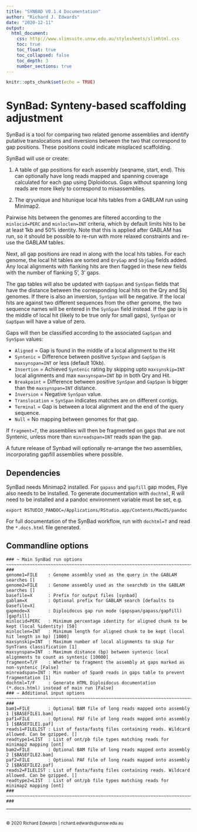 ```yaml
---
title: "SYNBAD V0.1.4 Documentation"
author: "Richard J. Edwards"
date: "2020-12-11"
output:
  html_document:
    css: http://www.slimsuite.unsw.edu.au/stylesheets/slimhtml.css
    toc: true
    toc_float: true
    toc_collapsed: false
    toc_depth: 3
    number_sections: true
---
```



```r
knitr::opts_chunk$set(echo = TRUE)
```


<a name="Top" />


# SynBad:  Synteny-based scaffolding adjustment

SynBad is a tool for comparing two related genome assemblies and identify putative translocations and inversions
between the two that correspond to gap positions. These positions could indicate misplaced scaffolding.

SynBad will use or create:

1. A table of gap positions for each assembly (seqname, start, end). This can optionally have long reads mapped and
spanning coverage calculated for each gap using Diploidocus. Gaps without spanning long reads are more likely to
correspond to misassemblies.

2. The qryunique and hitunique local hits tables from a GABLAM run using Minimap2.

Pairwise hits between the genomes are filtered according to the `minlocid=PERC` and `minloclen=INT` criteria, which
by default limits hits to be at least 1kb and 50% identity. Note that this is applied after GABLAM has run, so it
should be possible to re-run with more relaxed constraints and re-use the GABLAM tables.

Next, all gap positions are read in along with the local hits tables. For each genome, the local hit tables are
sorted and `QryGap` and `SbjGap` fields added. Any local alignments with flanking hits are then flagged in these
new fields with the number of flanking 5', 3' gaps.

The gap tables will also be updated with `GapSpan` and `SynSpan` fields that have the distance between the
corresponding local hits on the Qry and Sbj genomes. If there is also an inversion, `SynSpan` will be negative.
If the local hits are against two different sequences from the other genome, the two sequence names will be
entered in the `SynSpan` field instead. If the gap is in the middle of local hit (likely to be true only for
small gaps), `SynSpan` or `GapSpan` will have a value of zero.

Gaps will then be classified according to the associated `GapSpan` and `SynSpan` values:

* `Aligned` = Gap is found in the middle of a local alignment to the Hit
* `Syntenic` = Difference between positive `SynSpan` and `GapSpan` is `maxsynspan=INT` or less (default 10kb).
* `Insertion` = Achieved `Syntenic` rating by skipping upto `maxsynskip=INT` local alignments and max `maxsynspan=INT` bp in both Qry and Hit.
* `Breakpoint` = Difference between positive `SynSpan` and `GapSpan` is bigger than the `maxsynspan=INT` distance.
* `Inversion` = Negative `SynSpan` value.
* `Translocation` = `SynSpan` indicates matches are on different contigs.
* `Terminal` = Gap is between a local alignment and the end of the query sequence.
* `Null` = No mapping between genomes for that gap.

If `fragment=T`, the assemblies will then be fragmented on gaps that are not Syntenic, unless more than
`minreadspan=INT` reads span the gap.

A future release of Synbad will optionally re-arrange the two assemblies, incorporating gapfill assemblies
where possible.

## Dependencies

SynBad needs Minimap2 installed. For `gapass` and `gapfill` gap modes, Flye also needs to be installed. To generate
documentation with `dochtml`, R will need to be installed and a pandoc environment variable must be set, e.g.

    export RSTUDIO_PANDOC=/Applications/RStudio.app/Contents/MacOS/pandoc

For full documentation of the SynBad workflow, run with `dochtml=T` and read the `*.docs.html` file generated.


## Commandline options

```
### ~ Main SynBad run options ~~~~~~~~~~~~~~~~~~~~~~~~~~~~~~~~~~~~~~~~~~~~~~~~~~~~~~~~~~~~~~~~~~~~~~~~~~~~~~~~~~~ ###
genome1=FILE    : Genome assembly used as the query in the GABLAM searches []
genome2=FILE    : Genome assembly used as the searchdb in the GABLAM searches []
basefile=X      : Prefix for output files [synbad]
gablam=X        : Optional prefix for GABLAM search [defaults to basefile=X]
gapmode=X       : Diploidocus gap run mode (gapspan/gapass/gapfill) [gapfill]
minlocid=PERC   : Minimum percentage identity for aligned chunk to be kept (local %identity) [50]
minloclen=INT   : Minimum length for aligned chunk to be kept (local hit length in bp) [1000]
maxsynskip=INT  : Maximum number of local alignments to skip for SynTrans classification [1]
maxsynspan=INT  : Maximum distance (bp) between syntenic local alignments to count as syntenic [10000]
fragment=T/F    : Whether to fragment the assembly at gaps marked as non-syntenic [False]
minreadspan=INT : Min number of Span0 reads in gaps table to prevent fragmentation [1]
dochtml=T/F     : Generate HTML Diploidocus documentation (*.docs.html) instead of main run [False]
### ~ Additional input options ~~~~~~~~~~~~~~~~~~~~~~~~~~~~~~~~~~~~~~~~~~~~~~~~~~~~~~~~~~~~~~~~~~~~~~~~~~~~~~~~~~ ###
bam1=FILE       : Optional BAM file of long reads mapped onto assembly 1 [$BASEFILE1.bam]
paf1=FILE       : Optional PAF file of long reads mapped onto assembly 1 [$BASEFILE1.paf]
reads1=FILELIST : List of fasta/fastq files containing reads. Wildcard allowed. Can be gzipped. []
readtype1=LIST  : List of ont/pb file types matching reads for minimap2 mapping [ont]
bam2=FILE       : Optional BAM file of long reads mapped onto assembly 2 [$BASEFILE2.bam]
paf2=FILE       : Optional PAF file of long reads mapped onto assembly 2 [$BASEFILE2.paf]
reads2=FILELIST : List of fasta/fastq files containing reads. Wildcard allowed. Can be gzipped. []
readtype2=LIST  : List of ont/pb file types matching reads for minimap2 mapping [ont]
### ~~~~~~~~~~~~~~~~~~~~~~~~~~~~~~~~~~~~~~~~~~~~~~~~~~~~~~~~~~~~~~~~~~~~~~~~~~~~~~~~~~~~~~~~~~~~~~~~~~~~~~~~~~~~~ ###
```

---



<br>
<small>&copy; 2020 Richard Edwards | richard.edwards@unsw.edu.au</small>

